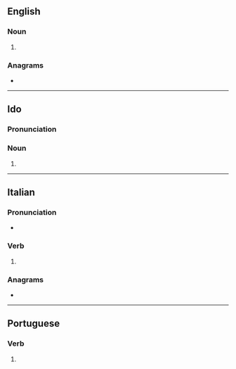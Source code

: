 {{also|Solei}}
==English==

===Noun===
{{head|en|noun form}}

# {{plural of|en|soleus}}

===Anagrams===
* {{anagrams|en|a=eilos|Eolis|Sileo|Solie|leois|soile}}

----

==Ido==

===Pronunciation===
{{io-IPA}}

===Noun===
{{head|io|noun form}}

# {{plural of|io|soleo}}

----

==Italian==

===Pronunciation===
* {{it-IPA|soléi}}

===Verb===
{{head|it|verb form}}

# {{inflection of|it|solere||1|s|phis}}

===Anagrams===
* {{anagrams|it|a=eilos|Elios|Eliso|eliso|isole}}

----

==Portuguese==

===Verb===
{{head|pt|verb form}}

# {{pt-verb-form-of|solar}}